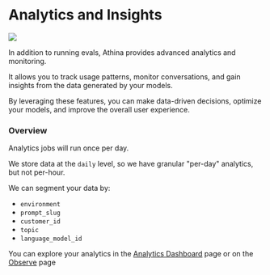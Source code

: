 # Analytics and Insights

<img src="/athina-analytics-dashboard-26-nov.png" />

In addition to running evals, Athina provides advanced analytics and monitoring.

It allows you to track usage patterns, monitor conversations, and gain insights from the data generated by your models.

By leveraging these features, you can make data-driven decisions, optimize your models, and improve the overall user experience.

### Overview

Analytics jobs will run once per day.

We store data at the `daily` level, so we have granular "per-day" analytics, but not per-hour.

We can segment your data by:

- `environment`
- `prompt_slug`
- `customer_id`
- `topic`
- `language_model_id`

You can explore your analytics in the [Analytics Dashboard](https://app.athina.ai/dashboard) page or on the [Observe](https://app.athina.ai/observe) page

